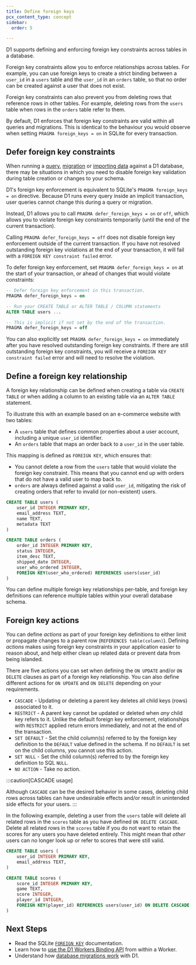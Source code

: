 ```yaml
---
title: Define foreign keys
pcx_content_type: concept
sidebar:
  order: 5

---
```


D1 supports defining and enforcing foreign key constraints across tables in a database.

Foreign key constraints allow you to enforce relationships across tables. For example, you can use foreign keys to create a strict binding between a `user_id` in a `users` table and the `user_id` in an `orders` table, so that no order can be created against a user that does not exist.

Foreign key constraints can also prevent you from deleting rows that reference rows in other tables. For example, deleting rows from the `users` table when rows in the `orders` table refer to them.

By default, D1 enforces that foreign key constraints are valid within all queries and migrations. This is identical to the behaviour you would observe when setting `PRAGMA foreign_keys = on` in SQLite for every transaction.

## Defer foreign key constraints

When running a [query](/d1/worker-api/), [migration](/d1/reference/migrations/) or [importing data](/d1/best-practices/import-export-data/) against a D1 database, there may be situations in which you need to disable foreign key validation during table creation or changes to your schema.

D1's foreign key enforcement is equivalent to SQLite's `PRAGMA foreign_keys = on` directive. Because D1 runs every query inside an implicit transaction, user queries cannot change this during a query or migration.

Instead, D1 allows you to call `PRAGMA defer_foreign_keys = on` or `off`, which allows you to violate foreign key constraints temporarily (until the end of the current transaction).

Calling `PRAGMA defer_foreign_keys = off` does not disable foreign key enforcement outside of the current transaction. If you have not resolved outstanding foreign key violations at the end of your transaction, it will fail with a `FOREIGN KEY constraint failed` error.

To defer foreign key enforcement, set `PRAGMA defer_foreign_keys = on` at the start of your transaction, or ahead of changes that would violate constraints:

```sql
-- Defer foreign key enforcement in this transaction.
PRAGMA defer_foreign_keys = on

-- Run your CREATE TABLE or ALTER TABLE / COLUMN statements
ALTER TABLE users ...

-- This is implicit if not set by the end of the transaction.
PRAGMA defer_foreign_keys = off
```

You can also explicitly set `PRAGMA defer_foreign_keys = on` immediately after you have resolved outstanding foreign key constraints. If there are still outstanding foreign key constraints, you will receive a `FOREIGN KEY constraint failed` error and will need to resolve the violation.

## Define a foreign key relationship

A foreign key relationship can be defined when creating a table via `CREATE TABLE` or when adding a column to an existing table via an `ALTER TABLE` statement.

To illustrate this with an example based on an e-commerce website with two tables:

* A `users` table that defines common properties about a user account, including a unique `user_id` identifier.
* An `orders` table that maps an order back to a `user_id` in the user table.

This mapping is defined as `FOREIGN KEY`, which ensures that:

* You cannot delete a row from the `users` table that would violate the foreign key constraint. This means that you cannot end up with orders that do not have a valid user to map back to.
* `orders` are always defined against a valid `user_id`, mitigating the risk of creating orders that refer to invalid (or non-existent) users.

```sql
CREATE TABLE users (
    user_id INTEGER PRIMARY KEY,
    email_address TEXT,
    name TEXT,
    metadata TEXT
)

CREATE TABLE orders (
    order_id INTEGER PRIMARY KEY,
    status INTEGER,
    item_desc TEXT,
    shipped_date INTEGER,
    user_who_ordered INTEGER,
    FOREIGN KEY(user_who_ordered) REFERENCES users(user_id)
)
```

You can define multiple foreign key relationships per-table, and foreign key definitions can reference multiple tables within your overall database schema.

## Foreign key actions

You can define *actions* as part of your foreign key definitions to either limit or propagate changes to a parent row (`REFERENCES table(column)`). Defining *actions* makes using foreign key constraints in your application easier to reason about, and help either clean up related data or prevent data from being islanded.

There are five actions you can set when defining the `ON UPDATE` and/or `ON DELETE` clauses as part of a foreign key relationship. You can also define different actions for `ON UPDATE` and `ON DELETE` depending on your requirements.

* `CASCADE` - Updating or deleting a parent key deletes all child keys (rows) associated to it.
* `RESTRICT` - A parent key cannot be updated or deleted when *any* child key refers to it. Unlike the default foreign key enforcement, relationships with `RESTRICT` applied return errors immediately, and not at the end of the transaction.
* `SET DEFAULT` - Set the child column(s) referred to by the foreign key definition to the `DEFAULT` value defined in the schema. If no `DEFAULT` is set on the child columns, you cannot use this action.
* `SET NULL` - Set the child column(s) referred to by the foreign key definition to SQL `NULL`.
* `NO ACTION` - Take no action.

:::caution[CASCADE usage]

Although `CASCADE` can be the desired behavior in some cases, deleting child rows across tables can have undesirable effects and/or result in unintended side effects for your users.
:::

In the following example, deleting a user from the `users` table will delete all related rows in the `scores` table as you have defined `ON DELETE CASCADE`. Delete all related rows in the `scores` table if you do not want to retain the scores for any users you have deleted entirely. This might mean that *other* users can no longer look up or refer to scores that were still valid.

```sql
CREATE TABLE users (
    user_id INTEGER PRIMARY KEY,
    email_address TEXT,
)

CREATE TABLE scores (
    score_id INTEGER PRIMARY KEY,
    game TEXT,
    score INTEGER,
    player_id INTEGER,
    FOREIGN KEY(player_id) REFERENCES users(user_id) ON DELETE CASCADE
)
```

## Next Steps

* Read the SQLite [`FOREIGN KEY`](https://www.sqlite.org/foreignkeys.html) documentation.
* Learn how to [use the D1 Workers Binding API](/d1/worker-api/) from within a Worker.
* Understand how [database migrations work](/d1/reference/migrations/) with D1.
